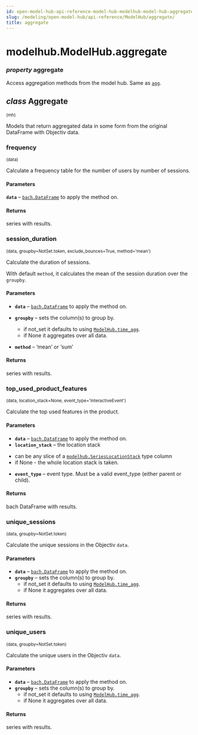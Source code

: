```yaml
---
id: open-model-hub-api-reference-model-hub-modelhub-model-hub-aggregate
slug: /modeling/open-model-hub/api-reference/ModelHub/aggregate/
title: aggregate
---
```


# modelhub.ModelHub.aggregate

<div className="property">

### <span className="type-annotation"><em>property </em></span> <span className="name">aggregate</span>




<div className="content">

Access aggregation methods from the model hub. Same as [`agg`](/modeling/open-model-hub/api-reference/ModelHub/modelhub.ModelHub.agg.mdx).

<div className="class">

## <span className="type-annotation"><em>class</em></span> <span className="name">Aggregate</span>

<small className="parameter-list">(<span className="parameter" id="mh">mh</span>)</small>


<div className="content">

Models that return aggregated data in some form from the original DataFrame with Objectiv data.

<div className="method">

### <span className="name">frequency</span>

<small className="parameter-list">(<span className="parameter" id="data">data</span>)</small>


<div className="content">

Calculate a frequency table for the number of users by number of sessions.


#### Parameters

**`data`** – [`bach.DataFrame`](/modeling/bach/api-reference/DataFrame/bach.DataFrame.mdx) to apply the method on.



#### Returns

series with results.



</div>


</div>

<div className="method">

### <span className="name">session_duration</span>

<small className="parameter-list">(<span className="parameter" id="data">data</span>, <span className="parameter" id="groupby">groupby=NotSet.token</span>, <span className="parameter" id="exclude_bounces">exclude_bounces=True</span>, <span className="parameter" id="method">method='mean'</span>)</small>


<div className="content">

Calculate the duration of sessions.

With default `method`, it calculates the mean of the session duration over the `groupby`.


#### Parameters

* **`data`** – [`bach.DataFrame`](/modeling/bach/api-reference/DataFrame/bach.DataFrame.mdx) to apply the method on.
* **`groupby`** – sets the column(s) to group by.
  * if not_set it defaults to using [`ModelHub.time_agg`](/modeling/open-model-hub/api-reference/ModelHub/modelhub.ModelHub.time_agg.mdx).
  * if None it aggregates over all data.

* **`method`** – ‘mean’ or ‘sum’



#### Returns

series with results.



</div>


</div>

<div className="method">

### <span className="name">top_used_product_features</span>

<small className="parameter-list">(<span className="parameter" id="data">data</span>, <span className="parameter" id="location_stack">location_stack=None</span>, <span className="parameter" id="event_type">event_type='InteractiveEvent'</span>)</small>


<div className="content">

Calculate the top used features in the product.


#### Parameters

* **`data`** – [`bach.DataFrame`](/modeling/bach/api-reference/DataFrame/bach.DataFrame.mdx) to apply the method on.
* **`location_stack`** – the location stack
- can be any slice of a [`modelhub.SeriesLocationStack`](/modeling/open-model-hub/api-reference/SeriesLocationStack/modelhub.SeriesLocationStack.mdx) type column
- if None - the whole location stack is taken.
* **`event_type`** – event type. Must be a valid event_type (either parent or child).



#### Returns

bach DataFrame with results.



</div>


</div>

<div className="method">

### <span className="name">unique_sessions</span>

<small className="parameter-list">(<span className="parameter" id="data">data</span>, <span className="parameter" id="groupby">groupby=NotSet.token</span>)</small>


<div className="content">

Calculate the unique sessions in the Objectiv `data`.


#### Parameters

* **`data`** – [`bach.DataFrame`](/modeling/bach/api-reference/DataFrame/bach.DataFrame.mdx) to apply the method on.
* **`groupby`** – sets the column(s) to group by.
  * if not_set it defaults to using [`ModelHub.time_agg`](/modeling/open-model-hub/api-reference/ModelHub/modelhub.ModelHub.time_agg.mdx).
  * if None it aggregates over all data.




#### Returns

series with results.



</div>


</div>

<div className="method">

### <span className="name">unique_users</span>

<small className="parameter-list">(<span className="parameter" id="data">data</span>, <span className="parameter" id="groupby">groupby=NotSet.token</span>)</small>


<div className="content">

Calculate the unique users in the Objectiv `data`.


#### Parameters

* **`data`** – [`bach.DataFrame`](/modeling/bach/api-reference/DataFrame/bach.DataFrame.mdx) to apply the method on.
* **`groupby`** – sets the column(s) to group by.
  * if not_set it defaults to using [`ModelHub.time_agg`](/modeling/open-model-hub/api-reference/ModelHub/modelhub.ModelHub.time_agg.mdx).
  * if None it aggregates over all data.




#### Returns

series with results.



</div>


</div>


</div>


</div>


</div>


</div>
